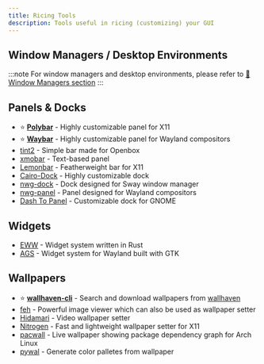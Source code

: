 ```yaml
---
title: Ricing Tools
description: Tools useful in ricing (customizing) your GUI
---
```



## Window Managers / Desktop Environments

:::note
For window managers and desktop environments, please refer to [🔗 Window Managers section](../guides/system#window-managers)
:::

## Panels & Docks

- ⭐ **[Polybar](https://github.com/polybar/polybar)** - Highly customizable panel for X11
- ⭐ **[Waybar](https://github.com/Alexays/Waybar/)** - Highly customizable panel for Wayland compositors
- [tint2](https://gitlab.com/o9000/tint2) - Simple bar made for Openbox
- [xmobar](https://archives.haskell.org/projects.haskell.org/xmobar/) - Text-based panel
- [Lemonbar](https://github.com/LemonBoy/bar) - Featherweight bar for X11
- [Cairo-Dock](https://www.glx-dock.org/) - Highly customizable dock
- [nwg-dock](https://github.com/nwg-piotr/nwg-dock) - Dock designed for Sway window manager
- [nwg-panel](https://github.com/nwg-piotr/nwg-panel) - Panel designed for Wayland compositors
- [Dash To Panel](https://github.com/home-sweet-gnome/dash-to-panel) - Customizable dock for GNOME

## Widgets

- [EWW](https://elkowar.github.io/eww/) - Widget system written in Rust
- [AGS](https://github.com/Aylur/ags) - Widget system for Wayland built with GTK


## Wallpapers

- ⭐ **[wallhaven-cli](https://github.com/r3tr0ananas/wallhaven-cli)** - Search and download wallpapers from [wallhaven](https://wallhaven.cc)
- [feh](https://feh.finalrewind.org/) - Powerful image viewer which can also be used as wallpaper setter
- [Hidamari](https://github.com/jeffshee/hidamari) - Video wallpaper setter
- [Nitrogen](https://github.com/l3ib/nitrogen) - Fast and lightweight wallpaper setter for X11
- [pacwall](https://github.com/Kharacternyk/pacwall) - Live wallpaper showing package dependency graph for Arch Linux
- [pywal](https://github.com/dylanaraps/pywal) - Generate color palletes from wallpaper <Badge text="Discontinued" variant="caution" size="medium" />
